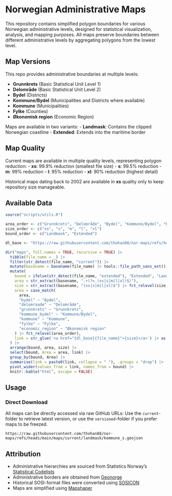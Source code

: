 # Norwegian Administrative Maps

This repository contains simplified polygon boundaries for various Norwegian administrative levels, designed for statistical visualization, analysis, and mapping purposes.
All maps preserve boundaries between different administrative levels by aggregating polygons from the lowest level.

## Map Versions

This repo provides administrative boundaries at multiple levels:

- **Grunnkrets** (Basic Statistical Unit Level 1)
- **Delområde** (Basic Statistical Unit Level 2)
- **Bydel** (Districts)
- **Kommune/Bydel** (Municipalities and Districts where available)
- **Kommune** (Municipalities)
- **Fylke** (Counties)
- **Økonomisk region** (Economic Region)

Maps are available in two variants:
- **Landmask**: Contains the clipped Norwegian coastline
- **Extended**: Extends into the maritime border

## Map Quality

Current maps are available in multiple quality levels, representing polygon reduction:
- **xs**: 99.9% reduction (smallest file size)
- **s**: 99.5% reduction
- **m**: 99% reduction
- **l**: 95% reduction
- **xl**: 90% reduction (highest detail)

Historical maps dating back to 2002 are available in **xs** quality only to keep repository size manageable.

## Available Data

```r
source("scripts/utils.R") 
```

```r
area_order <- c("Grunnkrets", "Delområde", "Bydel", "Kommune/Bydel", "Kommune", "Fylke", "Økonomisk region")
size_order <- c("xs", "s", "m", "l", "xl")
bound_order <- c("Landmask", "Extended")

dl_base <- "https://raw.githubusercontent.com/thohan88/nor-maps/refs/heads/main/"

dir("maps", full.names = TRUE, recursive = TRUE) |>
  tibble(file_name = _) |>
  filter(str_detect(file_name, "current")) |>
  mutate(basename = basename(file_name) |> tools::file_path_sans_ext()) |>
  mutate(
    bound = ifelse(str_detect(file_name, "extended"), "Extended", "Landmask") |> fct_relevel(bound_order),
    area = str_extract(basename, ".+(?=_(xs|s|m|l|xl)$)"),
    size = str_extract(basename, "(xs|s|m|l|xl)$") |> fct_relevel(size_order),
    area = case_match(
      area,
      "bydel" ~ "Bydel",
      "delomraade" ~ "Delområde",
      "grunnkrets" ~ "Grunnkrets",
      "kommune_bydel" ~ "Kommune/Bydel",
      "kommune" ~ "Kommune",
      "fylke" ~ "Fylke",
      "economic_region" ~ "Økonomisk region"
    ) |> fct_relevel(area_order),
    link = str_glue('<a href="{dl_base}{file_name}">{size}</a>') |> as.character()
  ) |>
  arrange(bound, area, size) |>
  select(bound, Area = area, link) |>
  group_by(bound, Area) |>
  summarise(link = paste0(link, collapse = " "), .groups = "drop") |>
  pivot_wider(values_from = link, names_from = bound) |>
  knitr::kable("html", escape = FALSE)
```

## Usage

### Direct Download
All maps can be directly accessed via raw GitHub URLs: Use the `current`-folder to retrieve latest version, or 
use the `versioned`-folder if you prefer maps to be freezed. 
```
https://raw.githubusercontent.com/thohan88/nor-maps/refs/heads/main/maps/current/landmask/kommune_s.geojson
```

## Attribution

- Administrative hierarchies are sourced from Statistics Norway's [Statistical Codelists](https://data.ssb.no/api/klass/v1/api-guide.html)
- Administrative borders are obtained from [Geonorge](https://www.geonorge.no/)
- Historical SOSI-format files were converted using [SOSICON](https://github.com/espena/sosicon)
- Maps are simplified using [Mapshaper](https://github.com/mbloch/mapshaper)


